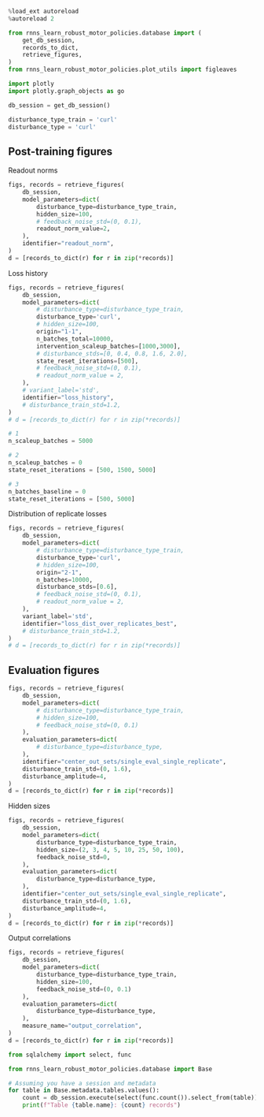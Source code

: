 
```python
%load_ext autoreload
%autoreload 2

from rnns_learn_robust_motor_policies.database import (
    get_db_session,
    records_to_dict,
    retrieve_figures,
)
from rnns_learn_robust_motor_policies.plot_utils import figleaves

import plotly 
import plotly.graph_objects as go
```


```python
db_session = get_db_session()
```

```python
disturbance_type_train = 'curl'
disturbance_type = 'curl'
```

## Post-training figures 

Readout norms

```python
figs, records = retrieve_figures(
    db_session,
    model_parameters=dict(
        disturbance_type=disturbance_type_train, 
        hidden_size=100, 
        # feedback_noise_std=(0, 0.1),
        readout_norm_value=2,
    ), 
    identifier="readout_norm", 
)
d = [records_to_dict(r) for r in zip(*records)]
```

Loss history

```python
figs, records = retrieve_figures(
    db_session,
    model_parameters=dict(
        # disturbance_type=disturbance_type_train, 
        disturbance_type='curl',
        # hidden_size=100, 
        origin="1-1",
        n_batches_total=10000,
        intervention_scaleup_batches=[1000,3000],
        # disturbance_stds=[0, 0.4, 0.8, 1.6, 2.0],
        state_reset_iterations=[500],
        # feedback_noise_std=(0, 0.1),
        # readout_norm_value = 2,
    ), 
    # variant_label='std',
    identifier="loss_history", 
    # disturbance_train_std=1.2,
)
# d = [records_to_dict(r) for r in zip(*records)]
```

```python
# 1
n_scaleup_batches = 5000

# 2
n_scaleup_batches = 0
state_reset_iterations = [500, 1500, 5000]

# 3
n_batches_baseline = 0
state_reset_iterations = [500, 5000]
```

Distribution of replicate losses

```python
figs, records = retrieve_figures(
    db_session,
    model_parameters=dict(
        # disturbance_type=disturbance_type_train, 
        disturbance_type='curl',
        # hidden_size=100, 
        origin="2-1",
        n_batches=10000,
        disturbance_stds=[0.6],
        # feedback_noise_std=(0, 0.1),
        # readout_norm_value = 2,
    ), 
    variant_label='std',
    identifier="loss_dist_over_replicates_best", 
    # disturbance_train_std=1.2,
)
# d = [records_to_dict(r) for r in zip(*records)]
```

## Evaluation figures

```python
figs, records = retrieve_figures(
    db_session,
    model_parameters=dict(
        # disturbance_type=disturbance_type_train, 
        # hidden_size=100, 
        # feedback_noise_std=(0, 0.1)
    ), 
    evaluation_parameters=dict(
        # disturbance_type=disturbance_type,
    ), 
    identifier="center_out_sets/single_eval_single_replicate", 
    disturbance_train_std=(0, 1.6),
    disturbance_amplitude=4,
)
d = [records_to_dict(r) for r in zip(*records)]
```

Hidden sizes

```python
figs, records = retrieve_figures(
    db_session,
    model_parameters=dict(
        disturbance_type=disturbance_type_train, 
        hidden_size=(2, 3, 4, 5, 10, 25, 50, 100), 
        feedback_noise_std=0,
    ), 
    evaluation_parameters=dict(
        disturbance_type=disturbance_type,
    ), 
    identifier="center_out_sets/single_eval_single_replicate", 
    disturbance_train_std=(0, 1.6),
    disturbance_amplitude=4,
)
d = [records_to_dict(r) for r in zip(*records)]
```



Output correlations

```python
figs, records = retrieve_figures(
    db_session,
    model_parameters=dict(
        disturbance_type=disturbance_type_train, 
        hidden_size=100, 
        feedback_noise_std=(0, 0.1)
    ), 
    evaluation_parameters=dict(
        disturbance_type=disturbance_type,
    ), 
    measure_name="output_correlation",
)
d = [records_to_dict(r) for r in zip(*records)]
```


```python
from sqlalchemy import select, func

from rnns_learn_robust_motor_policies.database import Base

# Assuming you have a session and metadata
for table in Base.metadata.tables.values():
    count = db_session.execute(select(func.count()).select_from(table)).scalar()
    print(f"Table {table.name}: {count} records")
```
